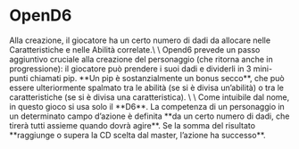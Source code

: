 
# OpenD6

<GraphRule>
Alla creazione, il giocatore ha un certo numero di dadi da allocare nelle Caratteristiche e nelle Abilità correlate.\
\
Opend6 prevede un passo aggiuntivo cruciale alla creazione del personaggio (che ritorna anche in progressione): il giocatore può prendere i suoi dadi e dividerli in 3 mini-punti chiamati pip. **Un pip è sostanzialmente un bonus secco**, che può essere ulteriormente spalmato tra le abilità (se si è divisa un’abilità) o tra le caratteristiche (se si è divisa una caratteristica). \
\
Come intuibile dal nome, in questo gioco si usa solo il **D6**. La competenza di un personaggio in un determinato campo d’azione è definita **da un certo numero di dadi, che tirerà tutti assieme quando dovrà agire**. Se la somma del risultato **raggiunge o supera la CD scelta dal master, l’azione ha successo**.
</GraphRule>

<OpenD6Graph />


